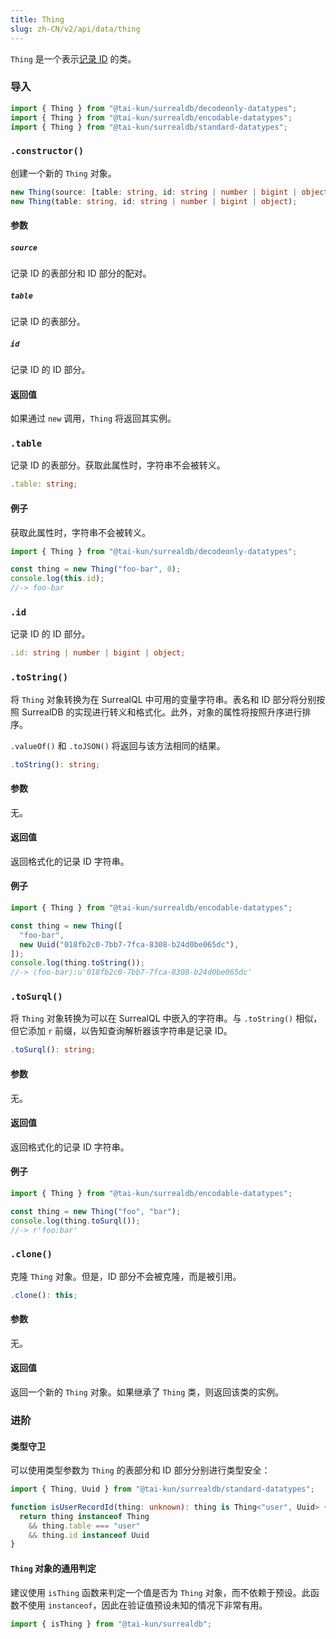 ```yaml
---
title: Thing
slug: zh-CN/v2/api/data/thing
---
```



`Thing` 是一个表示[记录 ID](https://surrealdb.com/docs/surrealql/datamodel/ids) 的类。

### 导入

```ts
import { Thing } from "@tai-kun/surrealdb/decodeonly-datatypes";
import { Thing } from "@tai-kun/surrealdb/encodable-datatypes";
import { Thing } from "@tai-kun/surrealdb/standard-datatypes";
```

### `.constructor()`

创建一个新的 `Thing` 对象。

```ts
new Thing(source: [table: string, id: string | number | bigint | object]);
new Thing(table: string, id: string | number | bigint | object);
```

#### 参数

##### `source`

记录 ID 的表部分和 ID 部分的配对。

##### `table`

记录 ID 的表部分。

##### `id`

记录 ID 的 ID 部分。

#### 返回值

如果通过 `new` 调用，`Thing` 将返回其实例。

### `.table` <Badge variant="instance" /><Badge variant="property" /><Badge variant="decodeonly" />

记录 ID 的表部分。获取此属性时，字符串不会被转义。

```ts
.table: string;
```

#### 例子

获取此属性时，字符串不会被转义。

```ts
import { Thing } from "@tai-kun/surrealdb/decodeonly-datatypes";

const thing = new Thing("foo-bar", 0);
console.log(this.id);
//-> foo-bar
```

### `.id` <Badge variant="instance" /><Badge variant="property" /><Badge variant="decodeonly" />

记录 ID 的 ID 部分。

```ts
.id: string | number | bigint | object;
```

### `.toString()` <Badge variant="instance" /><Badge variant="method" /><Badge variant="encodable" />

将 `Thing` 对象转换为在 SurrealQL 中可用的变量字符串。表名和 ID 部分将分别按照 SurrealDB 的实现进行转义和格式化。此外，对象的属性将按照升序进行排序。

`.valueOf()` 和 `.toJSON()` 将返回与该方法相同的结果。

```ts
.toString(): string;
```

#### 参数

无。

#### 返回值

返回格式化的记录 ID 字符串。

#### 例子

```ts
import { Thing } from "@tai-kun/surrealdb/encodable-datatypes";

const thing = new Thing([
  "foo-bar",
  new Uuid("018fb2c0-7bb7-7fca-8308-b24d0be065dc"),
]);
console.log(thing.toString());
//-> ⟨foo-bar⟩:u'018fb2c0-7bb7-7fca-8308-b24d0be065dc'
```

### `.toSurql()` <Badge variant="instance" /><Badge variant="method" /><Badge variant="encodable" />

将 `Thing` 对象转换为可以在 SurrealQL 中嵌入的字符串。与 `.toString()` 相似，但它添加 `r` 前缀，以告知查询解析器该字符串是记录 ID。

```ts
.toSurql(): string;
```

#### 参数

无。

#### 返回值

返回格式化的记录 ID 字符串。

#### 例子

```ts
import { Thing } from "@tai-kun/surrealdb/encodable-datatypes";

const thing = new Thing("foo", "bar");
console.log(thing.toSurql());
//-> r'foo:bar'
```

### `.clone()` <Badge variant="instance" /><Badge variant="method" /><Badge variant="standard" />

克隆 `Thing` 对象。但是，ID 部分不会被克隆，而是被引用。

```ts
.clone(): this;
```

#### 参数

无。

#### 返回值

返回一个新的 `Thing` 对象。如果继承了 `Thing` 类，则返回该类的实例。

### 进阶

#### 类型守卫

可以使用类型参数为 `Thing` 的表部分和 ID 部分分别进行类型安全：

```ts
import { Thing, Uuid } from "@tai-kun/surrealdb/standard-datatypes";

function isUserRecordId(thing: unknown): thing is Thing<"user", Uuid> {
  return thing instanceof Thing
    && thing.table === "user"
    && thing.id instanceof Uuid
}
```

#### `Thing` 对象的通用判定

建议使用 `isThing` 函数来判定一个值是否为 `Thing` 对象，而不依赖于预设。此函数不使用 `instanceof`，因此在验证值预设未知的情况下非常有用。

```ts
import { isThing } from "@tai-kun/surrealdb";
```
